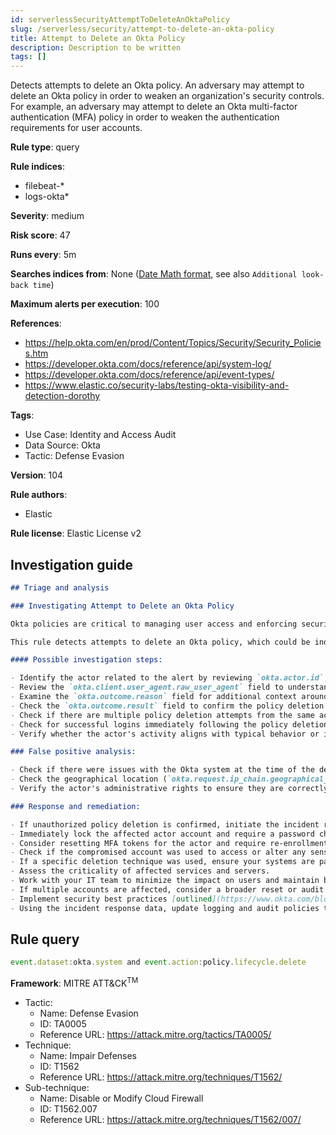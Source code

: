 ```yaml
---
id: serverlessSecurityAttemptToDeleteAnOktaPolicy
slug: /serverless/security/attempt-to-delete-an-okta-policy
title: Attempt to Delete an Okta Policy
description: Description to be written
tags: []
---
```


<div id="attempt-to-delete-an-okta-policy"></div>

Detects attempts to delete an Okta policy. An adversary may attempt to delete an Okta policy in order to weaken an organization's security controls. For example, an adversary may attempt to delete an Okta multi-factor authentication (MFA) policy in order to weaken the authentication requirements for user accounts.

**Rule type**: query

**Rule indices**: 

* filebeat-*
* logs-okta*

**Severity**: medium

**Risk score**: 47

**Runs every**: 5m

**Searches indices from**: None ([Date Math format](((ref))/common-options.html#date-math), see also <DocLink id="serverlessSecurityRulesUiCreate" section="set-the-rules-schedule">`Additional look-back time`</DocLink>)

**Maximum alerts per execution**: 100

**References**: 

* https://help.okta.com/en/prod/Content/Topics/Security/Security_Policies.htm
* https://developer.okta.com/docs/reference/api/system-log/
* https://developer.okta.com/docs/reference/api/event-types/
* https://www.elastic.co/security-labs/testing-okta-visibility-and-detection-dorothy

**Tags**: 

* Use Case: Identity and Access Audit
* Data Source: Okta
* Tactic: Defense Evasion

**Version**: 104

**Rule authors**: 

* Elastic

**Rule license**: Elastic License v2

## Investigation guide

```markdown
## Triage and analysis

### Investigating Attempt to Delete an Okta Policy

Okta policies are critical to managing user access and enforcing security controls within an organization. The deletion of an Okta policy could drastically weaken an organization's security posture by allowing unrestricted access or facilitating other malicious activities.

This rule detects attempts to delete an Okta policy, which could be indicative of an adversary's attempt to weaken an organization's security controls. Adversaries may do this to bypass security barriers and enable further malicious activities.

#### Possible investigation steps:

- Identify the actor related to the alert by reviewing `okta.actor.id`, `okta.actor.type`, `okta.actor.alternate_id`, or `okta.actor.display_name` fields in the alert.
- Review the `okta.client.user_agent.raw_user_agent` field to understand the device and software used by the actor.
- Examine the `okta.outcome.reason` field for additional context around the deletion attempt.
- Check the `okta.outcome.result` field to confirm the policy deletion attempt.
- Check if there are multiple policy deletion attempts from the same actor or IP address (`okta.client.ip`).
- Check for successful logins immediately following the policy deletion attempt.
- Verify whether the actor's activity aligns with typical behavior or if any unusual activity took place around the time of the deletion attempt.

### False positive analysis:

- Check if there were issues with the Okta system at the time of the deletion attempt. This could indicate a system error rather than a genuine threat activity.
- Check the geographical location (`okta.request.ip_chain.geographical_context`) and time of the deletion attempt. If these match the actor's normal behavior, it might be a false positive.
- Verify the actor's administrative rights to ensure they are correctly configured.

### Response and remediation:

- If unauthorized policy deletion is confirmed, initiate the incident response process.
- Immediately lock the affected actor account and require a password change.
- Consider resetting MFA tokens for the actor and require re-enrollment.
- Check if the compromised account was used to access or alter any sensitive data or systems.
- If a specific deletion technique was used, ensure your systems are patched or configured to prevent such techniques.
- Assess the criticality of affected services and servers.
- Work with your IT team to minimize the impact on users and maintain business continuity.
- If multiple accounts are affected, consider a broader reset or audit of MFA tokens.
- Implement security best practices [outlined](https://www.okta.com/blog/2019/10/9-admin-best-practices-to-keep-your-org-secure/) by Okta.
- Using the incident response data, update logging and audit policies to improve the mean time to detect (MTTD) and the mean time to respond (MTTR).
```

## Rule query

```js
event.dataset:okta.system and event.action:policy.lifecycle.delete

```

**Framework**: MITRE ATT&CK<sup>TM</sup>

* Tactic:
    * Name: Defense Evasion
    * ID: TA0005
    * Reference URL: https://attack.mitre.org/tactics/TA0005/
* Technique:
    * Name: Impair Defenses
    * ID: T1562
    * Reference URL: https://attack.mitre.org/techniques/T1562/
* Sub-technique:
    * Name: Disable or Modify Cloud Firewall
    * ID: T1562.007
    * Reference URL: https://attack.mitre.org/techniques/T1562/007/

